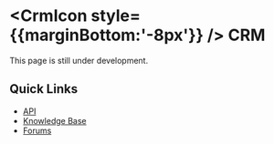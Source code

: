 

 
# <CrmIcon style={{marginBottom:'-8px'}} /> CRM

<Callout emoji="🚧">This page is still under development.</Callout>

<DocumentCards folder="crm" />

## Quick Links

- [API](https://www.zoho.com/crm/developer/docs/api/v6/)
- [Knowledge Base](https://help.zoho.com/portal/en/kb/crm)
- [Forums](https://help.zoho.com/portal/en/community/zoho-crm)
